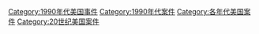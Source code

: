 [[Category:1990年代美国事件|Category:1990年代美国事件]]
[[Category:1990年代案件|Category:1990年代案件]]
[[Category:各年代美国案件|Category:各年代美国案件]]
[[Category:20世纪美国案件|Category:20世纪美国案件]]